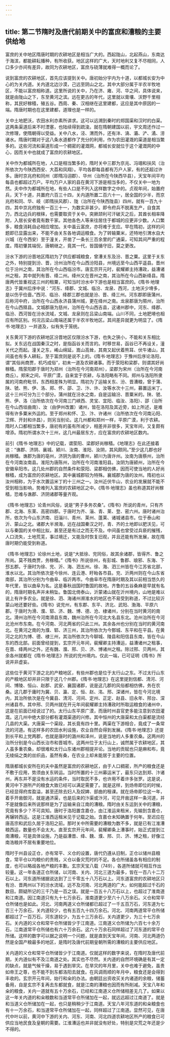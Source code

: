 ```yaml
---
---
---
```

title: 第二节隋时及唐代前期关中的富庶和漕粮的主要供给地
---







富庶的关中地区隋唐时期的农耕地区是相当广大的。西起陇山，北起燕山，东南达于海滨，都能耕耘播种，有所收获。地区这样的广大，天时地利又复不尽相同，人口多少亦间有差异，故同为农耕地区，富庶与硗薄就难得一概而论了。

说到富庶的农耕地区，首先应该提到关中。唐初始分宇内为十道，以都城长安为中心的为关内道。关内道北边沙漠，己远至阴山之北，其中大部分属于半农半牧地区，不能以富庶相称道。这里所说的关中，乃在济、雍、河、华之间，具体说来，就是由陇山之下，东至黄河之滨。远在更古的年代，这里就以膏壤、沃野千里相称，其民好稼穑，殖五谷。西周、秦、汉相继在这里建都，这应是其中原因的一端。隋唐时期也在这里建都，道理也是一样的。

关中土地肥沃，农田水利亦素所讲求。这可以远溯到秦时的郑国渠和汉时的白渠。这两条渠道后来不时湮塞，也陆续得到疏浚。就在隋朝建国以前，宇文周还作过一次修理，使隋朝得以受益。关中八水，泾、渭而外，还有沣、滈、灞、浐、潏、涝诸水。隋唐时期对于这八条水道都作了充分的利用，作为农田灌溉的渠道是相当繁多的。这些河流和渠道形成一个稠密的灌溉网，都城长安就位于这个灌溉网的中心，因而关中也就成了富庶的农耕地区。

关中作为都城所在地，人口是相当繁多的，隋时关中三郡为京兆、冯翊和扶风（治所依次为今陕西西安、大荔和凤翔）。平均各郡每县都有万户人家，有的还超过许多。唐时京兆府和同州（即隋冯诩郡）、华州（治所在今陕西华县），天宝年间平均每县也都超过万户。平均万户人家的县在黄河下游是相当多的，不仅关中一地为然。夫中作为都城所在地，有些人口是不列入这样数字之中的。贞观年间，始置府兵，天下十道，共置府六百三十四，关内道所置二百六十一，居全国的少半，而京兆府和同、华、岐（即隋扶风郡）、陇（治所在今陕西陇县）四州，就有一百九十四，其中京兆府独有一百三十一，为数实非甚少。即令府兵不脱离生产，自食其力，西北边兵的根秣，也需要取资于关中。突厥颉利可汗破灭之后，其酋长相率降附，入居长安者竟有数千家。其他各色人等来往居住于都城的应更非少数。人口繁多，粮食消耗自必相应增加。关中虽云富庶，亦将难于支应。早在隋初，这样的问题即已显露出来，不能不由关东各地调运粮食。为了转输粟米，还特地引渭水自大兴城（在今西安）至于潼关，开凿了一条长三百余里的广通渠，可知其间严重的程度。隋初肇其端倪，唐朝继之，竟其一代，皆国循守旧，莫之更改。

汾水下游的汾晋地区隋初为了供应都城粮食，曾漕关东及汾、晋之粟。这里于关东之外，特别提到汾、晋，汾州治所在今山西汾阳县，州境远至今山西平遥县。晋州位于汾州之南，其治所在今山西临汾市。唐玄宗开元时，裴耀卿主持漕政，益漕诸州之租，其中就列有晋、绛二州。绛州又在晋州之南，其治所在今山西新绛县。隋唐两代皆重视这三州的租粟，可知当时汾水中下游也是相当富庶的。《隋书·地理志》于冀州后序中说：“河东、绛郡、文城、临汾、龙泉、西河，土地沃少塉多，是以伤乎俭啬。”西河、临汾、绛郡三郡也就是汾、晋、绛三州。河东郡即唐蒲州，后称河中府，治所在今山西永济县蒲州城，更在绛州之南。龙泉郡唐为隰州，治所在今山西隰县。文城郡唐为慈州，治所在今山西吉县，这诸州郡中，河东、绛郡、临汾、西河皆在汾水流域，文城、龙泉则在吕梁山南端。山川不同，土地肥塉也相应有所区别。何况吕梁山南端还属于半农半牧地区。其间差异就更为明显了。《隋书·地理志》一并道及，似有失于笼统。

关东黄河下游的农耕地区汾晋地区仅限汾水下游，也失之狭小，不能和关东相比拟。关东远在战国秦汉之时，是指函谷关而言的。时移世易，函谷已不再设关，潼关代之而起。潼关之东，崤山绵延，嵩山高耸，其南又起伏着熊耳、伏牛诸山，其间虽也有多人耕耘，至于富庶则是说不上的。《隋书·地理志》于豫州后序论洛阳，谓“其俗尚商贾，机巧成俗”，初未一道及农耕诸事。而于荥阳和梁郡，则谓其好尚稼穑。隋荥阳郡于唐时为郑州（治所在今河南郑州），梁郡为宋州（治所在今河南商丘）。郑宋之间，平原广漠，自来宜于农耕，与洛阳略有不同。郑州与洛阳所隶属的河南府毗邻，东西相差殊为明显。隋初为了运输关东、汾、晋漕粮，曾于蒲、陕、虢、熊、伊、洛、郑、怀、邵、卫、汴、许、汝等水次十三州，募置运米丁。这十三州可分为三个部分。蒲州就在汾水之南，自是运输汾、晋粟米的。陕、虢、熊、伊、洛（治所依次在今河南三门峡西、灵宝、宜阳、临汝、洛阳）、邵（治所在今山西垣曲南）、汝（由伊州改置）诸州，皆在洛阳及其近旁，如上所述，是难得有许多粟米外运的。至于郑州和怀、卫、汴、许诸州（治所依次在今河南沁阳、卫辉、开封和许昌），则另当别论。这几州都和郑州一样，平原广漠，利于农耕。隋时人口都相当繁多，唐初有的虽有所减少，相差并非很多，天宝年间，又复颇有增添。隋初所谓水次十三州，这几州最居东方，应在富庶的农耕地区数内。

前引《隋书·地理志》中的记载，谓荥阳、梁郡好尚稼穑。《地理志》在此还接着说：“谯郡、济阴、襄城、颍川、汝南、淮阳、汝阴，其风颇同。”至少这几郡也好尚稼穑。谯郡为唐的亳州，济阴为唐的曹州，颍川为唐许州。汝南为唐蔡州，治所在今河南汝南县。淮阳为唐陈州，治所在今河南淮阳县。汝阴为唐颍州，治所在今安徽阜阳市。这几处州郡的自然条件和荥阳、梁郡相仿佛，因而可使当地的人好尚稼穑，成为富庶的农耕地区。其中襄城郡较为特殊。襄城郡为唐的汝州。隋初也以汝州相称，为于水次置运米丁的十三州之一。汝州近伏牛山，农业的发展就不能不受到相当影响，势难列入富庶的农耕地区之中。《隋书·地理志》虽也称道其好尚稼穑，恐难与谯郡、济阴诸郡等量齐观。

《隋书·地理志》论青州风俗，说是“男子多务农桑”。《隋书》所说的青州，只有齐郡、北海、东莱、高密四郡。于唐时为齐、淄、青、莱、登、密六州。唐时诸州治所，依次为今山东济南、旧淄川、青州、莱州、蓬莱、诸城诸县市。位于泰山和沂、蒙山之北。诸郡大半濒海，远在战国秦汉之时，青、齐的土地即以肥沃见，可以与秦国的关中相比拟，甚至还是有过之而无不及。中间虽也曾受过兵亵的摧残，人口流失，土地荒芜，事过境迁，又能及时恢复旧观，并且还能有所发展，故在隋唐时期仍能受到称道。

《隋书·地理志》论徐州土地，说是“大抵徐、兖同俗，故其余诸郡，皆得齐、鲁之所尚。莫不贱商贾，务稼穑。”《隋书》所说徐州，有彭城、鲁郡、琅邪、东海、下邳五郡。于唐时为徐、兖、沂、海、泗五州。徐、海、泗三州皆在今江苏省北部，淮水以北。其治所依次是今徐州、连云港、盱眙各市县。兖、沂两州则在今山东省南部，其治所分别为今曲阜、临沂两市。今曲阜市在隋唐时期及其以前相当悠久的年代里，皆以曲阜为名。这是春秋战国时鲁国的故地。齐鲁的五谷桑麻是早就有名的，隋唐时期名声并未稍坠。鲁国北倚泰山，沂蒙诸山就在沂州境内，山地是难以说上有许多农业。就是徐、泗、海诸州濒淮水的地区也不易受到称道，不过比较沂蒙山地还要好些。《隋书》说兖州，有东郡、东平、济北、武阳、渤海、平原六郡。于唐时为滑、濮、郓、济、魏、博、德、沧、棣诸州，分别在当时黄河的南北。滑州治所在今河南滑县东南，魏州治所在今河北大名县东北。沧州治所在今河北沧州市东南。在今河南、河北两省的只此三州。其余各州也分别在当时的黄河南北。在黄河之南的为濮、郓、济三州，其治所依次为今鄄城、东平和在平县。在黄河之北的为博、德、棣三州，其治所依次为今聊城、陵县和阳信县东南，皆在今山东的西北部。前面曾经提到，玄宗开元年间，裴耀卿主持漕运，益漕诸州之租事，在晋、绛两州之外，还有魏、濮、邢、贝、济、博诸州之租。除过邢、贝两州，其余各州就都在《隋书·地理志》所说的兖州境内。仅此一端，已可证明《隋书》所说并非虚妄。

这些位于黄河下游之北的产粮地区，有些州郡也是位于太行山之东。不过太行山东的产粮地区却并非只限于这几个州郡。《隋书·地理志》在这里提到信都、清河、河间、博陵、恒山、赵郡、武安、襄国诸郡，说是这几郡的风俗都相仿佛，务在农桑。这几郡于庸时为冀、贝、瀛、定、恒、赵、洺、邢、深诸州，皆在今河北境内，其治所依次是在今冀县、清河、河间、定州、正定、赵县、旧永年、邢台、深州诸县市。其中邢、贝两州就在开元年间裴耀卿主持漕政时所取运粮食的诸州中，这是在前面已经说过了的。太行山东平原广漠，而唐时州县官吏多能注意到农田灌溉。这几州中绝大部分都有灌溉渠道的兴修。其中恒州的大唐渠和太白渠都是流经几县的大渠。大唐渠一个渠段，其长竟有四十里。两渠在下游相合，竟成了一条常流的河道。有这样多的农田水利设施，农业自然会得到发展。《隋书·地理志》还提到长平和上党两郡，也就是唐时的潞州和泽州，说是当地的人多重农桑。这两州的治所分别是今山西长治市和晋城市。这两州位于太行山上，诚然属于农耕地区，其人虽多重农桑，却很难和太行山东诸州郡相提并论。当地的贡赋也只是麻和布，竟无绫绢之类的丝织品，虽然有桑，在农业上却未能居于主要的位置。

隋唐都城长安所在的夫中虽然是富庶的农耕地区，由于人口稠密，所产的粮食还是不敷于应用，势须由关东转运。当时所置的十三州募运米丁，最东只达到郑、汴诸州，再东并不是没有水运的条件，当时取民不多，也许用不着许多张罗。这是说，黄河中下游所产的粮食大致已经可以满足需要了。就是这样，到炀帝即位的时候，已经显得府库盈溢，甚至还除去妇人及奴婢、部曲的租课。就在炀帝即位这一年，着手开凿御河，就是通济渠，也是后来的汴渠或汴河，可见开凿这样一条河道，并不是就像后来所说那样是为了运输来自江南的漕粮。隋时由关东运到关中的漕粮，究竟有多少？不可具知。唐时于洛阳置含嘉仓，由江淮运来租米，先输到含嘉仓，再辗转西运。这是江淮西运租米见于记载之始。含嘉仓未知确置于何年。至迟应在唐高宗和武后久居于洛阳之前。那时关中所需要的漕粮为数不多，就是已有江淮漕粮西运，数量也不会太大。直至玄宗开元年间，裴耀卿条上漕事时，始正式提到江南漕粮，可是具体设施，乃是益漕晋、绛、魏、濮、邢、贝、济、博之租，好像江南浩粮并不居有重要地位。

隋时于州县设正仓，亦有常平、义仓的设置，唐代仍遵从旧制，正仓以储州县粮食，常平仓以均粮价的贵贱，义仓以备灾荒时的不足。各仓所储虽各有相应的制度，也可以略觇各地产粮的丰歉。玄宗天宝八载（749），各道所储就可相互作出较量。这一年各道正仓所储，以河南、关内、河北三道为最多，皆在一百八十二万石以上。河东道所储据说达到了三千零五十八万石以上。河东道富庶的农耕地区只有汾、晋两州以下的汾水流域，远不及河南、河北两道的广大，如何能超过千石的数目。颇疑所记的三千乃是一百之误。就是一百五十八万石以上，也超过了淮南道和江南道。因江南道只有九十七万余石，淮南道更少至六十八万余石。义仓和常平仓所储也是如此。河北、河南两道义仓所储都已超过了一千五百万石，河东道为七百三十万余石，关内道较少，也有五百九十四万余石。河北、河南两道常平仓所储都超过了一百万石，河东道较少，为五十三万余石，关内道更少，为三十七万余石。关内道的义仓和常平仓所储皆少于江南道。江南道义仓所储为六百七十余万石，江南道常平仓所储也有六十万余石。这六十万余石同样超过了河东道的常平仓所储。这样的数字可以据之说明一个问题，就是直到天宝年间，河南、河北两道仍然是全国产粮最多的地区，是隋时及唐代前期皇朝所需的漕粮的主要供应地区。

关内道的义仓和常平仓所储皆少于江南道。仅就这样的数字来说，在隋时及唐代前期，关内道似有不及江南道之处。其实也不尽然。关内道的自然环境确是有其一定的缺点，就是气候干燥，易于遇到旱灾。在旱灾的年月里，关中也难于避免，虽贵如帝王之尊，也不能不到东都洛阳去就食。在风调雨顺的年月中，粮食还是会得到丰收的。玄宗开元年间，始行和籴的办法。由朝廷出资收买关内诸道的余粮，储蓄备用，自是玄宗不复再去东都就食，就是江南的漕粮也因而有所削减。天宝八年和籴的粮食，关内一道就有五十万余石，已经和江南道义仓所储相差无几了。如果以这一年关内道的和籴粮数和当道常平仓所储加在一起，就远远超过江南道了。就是和当道义仓所储加在一起，也只是稍稍少于江南道。天宝八年河东道的和籴粮食也有十一万余石，和当道常平仓所储加在一起，同样超过了江南道。显然可见，在唐代中叶以前，黄河中下游的关内、河东、河南、河北四道农耕地区所产的粮食已可供应当地民食及皇朝的需要。江淮漕运也并非就没有好处，特别是灾荒之年还是少不得的。